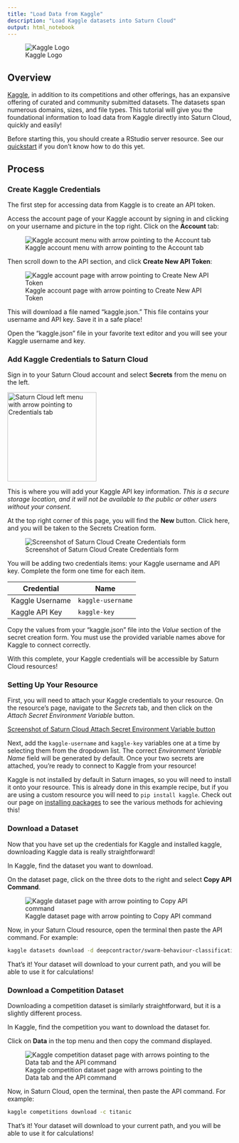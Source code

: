 ---
title: "Load Data from Kaggle"
description: "Load Kaggle datasets into Saturn Cloud"
output: html_notebook
---

![Kaggle Logo](https://saturn-public-assets.s3.us-east-2.amazonaws.com/example-resources/kaggle-logo.png)

## Overview

[Kaggle](https://www.kaggle.com/), in addition to its competitions and other offerings, has an expansive offering of curated and community submitted datasets. The datasets span numerous domains, sizes, and file types. This tutorial will give you the foundational information to load data from Kaggle directly into Saturn Cloud, quickly and easily!

Before starting this, you should create a RStudio server resource. See our [quickstart](https://saturncloud.io/docs/start_in_ten/) if you don't know how to do this yet.

## Process
### Create Kaggle Credentials

The first step for accessing data from Kaggle is to create an API token.

Access the account page of your Kaggle account by signing in and clicking on your username and picture in the top right. Click on the **Account** tab:

![Kaggle account menu with arrow pointing to the Account tab](https://saturn-public-assets.s3.us-east-2.amazonaws.com/example-resources/kaggle-account-header-arrow.jpeg "doc-image")

Then scroll down to the API section, and click **Create New API Token**:

![Kaggle account page with arrow pointing to Create New API Token](https://saturn-public-assets.s3.us-east-2.amazonaws.com/example-resources/kaggle-create-token-arrow.jpeg "doc-image")

This will download a file named "kaggle.json." This file contains your username and API key. Save it in a safe place!

Open the "kaggle.json" file in your favorite text editor and you will see your Kaggle username and key.

### Add Kaggle Credentials to Saturn Cloud
Sign in to your Saturn Cloud account and select **Secrets** from the menu on the left.

<img src="https://saturn-public-assets.s3.us-east-2.amazonaws.com/example-resources/saturn-secrets-outline.png" style="width:200px;" alt="Saturn Cloud left menu with arrow pointing to Credentials tab" class="doc-image">

This is where you will add your Kaggle API key information. *This is a secure storage location, and it will not be available to the public or other users without your consent.*

At the top right corner of this page, you will find the **New** button. Click here, and you will be taken to the Secrets Creation form. 

![Screenshot of Saturn Cloud Create Credentials form](https://saturn-public-assets.s3.us-east-2.amazonaws.com/example-resources/create-new-secret.png "doc-image")

You will be adding two credentials items: your Kaggle username and API key. Complete the form one time for each item. 

|  Credential | Name |
|---|---|
| Kaggle Username  |  `kaggle-username`  
| Kaggle API Key  |  `kaggle-key`

Copy the values from your "kaggle.json" file into the *Value* section of the secret creation form. You must use the provided variable names above for Kaggle to connect correctly.

With this complete, your Kaggle credentials will be accessible by Saturn Cloud resources!

### Setting Up Your Resource
First, you will need to attach your Kaggle credentials to your resource. On the resource's page, navigate to the *Secrets* tab, and then click on the *Attach Secret Environment Variable* button.

[Screenshot of Saturn Cloud Attach Secret Environment Variable button](https://saturn-public-assets.s3.us-east-2.amazonaws.com/example-resources/attach-secret-variable-arrow.png "doc-image")

Next, add the `kaggle-username` and `kaggle-key` variables one at a time by selecting them from the dropdown list. The correct *Environment Variable Name* field will be generated by default. Once your two secrets are attached, you're ready to connect to Kaggle from your resource!

Kaggle is not installed by default in Saturn images, so you will need to install it onto your resource. This is already done in this example recipe, but if you are using a custom resource you will need to `pip install kaggle`. Check out our page on [installing packages](https://saturncloud.io/docs/using-saturn-cloud/install-packages/) to see the various methods for achieving this!

### Download a Dataset
Now that you have set up the credentials for Kaggle and installed kaggle, downloading Kaggle data is really straightforward! 

In Kaggle, find the dataset you want to download. 

On the dataset page, click on the three dots to the right and select **Copy API Command**.

![Kaggle dataset page with arrow pointing to Copy API command](https://saturn-public-assets.s3.us-east-2.amazonaws.com/example-resources/kaggle-dataset-arrow.jpeg "doc-image")

Now, in your Saturn Cloud resource, open the terminal then paste the API command. For example:


```{bash}
kaggle datasets download -d deepcontractor/swarm-behaviour-classification
```

That's it! Your dataset will download to your current path, and you will be able to use it for calculations!

### Download a Competition Dataset
Downloading a competition dataset is similarly straightforward, but it is a slightly different process. 

In Kaggle, find the competition you want to download the dataset for.

Click on **Data** in the top menu and then copy the command displayed. 

![Kaggle competition dataset page with arrows pointing to the Data tab and the API command](https://saturn-public-assets.s3.us-east-2.amazonaws.com/example-resources/kaggle-competition-dataset-arrow.jpeg "doc-image")

Now, in Saturn Cloud, open the terminal, then paste the API command. For example:

```{bash}
kaggle competitions download -c titanic
```

That's it! Your dataset will download to your current path, and you will be able to use it for calculations!
